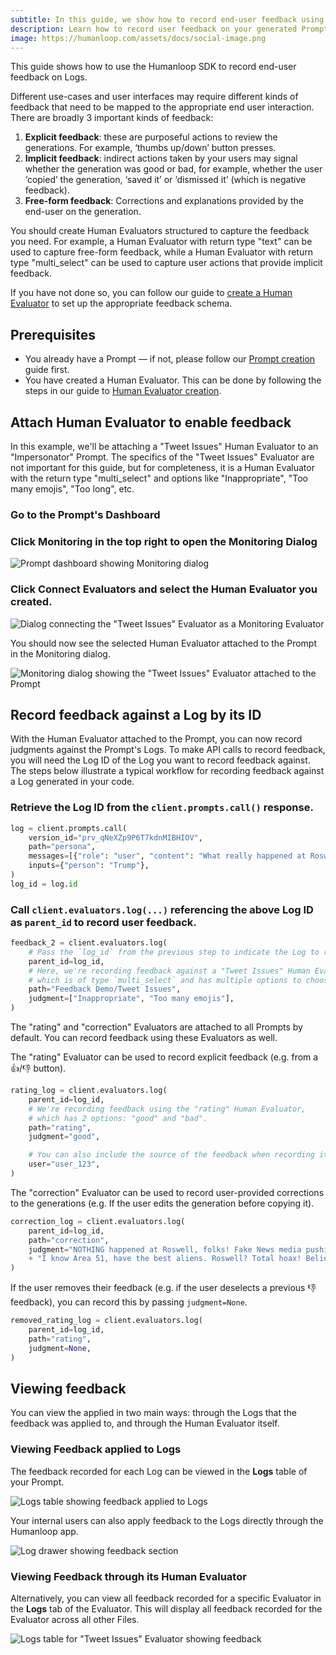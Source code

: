 ```yaml
---
subtitle: In this guide, we show how to record end-user feedback using the Humanloop Python SDK. This allows you to monitor how your generations perform with your users.
description: Learn how to record user feedback on your generated Prompt Logs using the Humanloop SDK.
image: https://humanloop.com/assets/docs/social-image.png
---
```


This guide shows how to use the Humanloop SDK to record end-user feedback on Logs.

<Note>

Different use-cases and user interfaces may require different kinds of feedback that need to be mapped to the appropriate end user interaction.
There are broadly 3 important kinds of feedback:

1. **Explicit feedback**: these are purposeful actions to review the generations. For example, ‘thumbs up/down’ button presses.
2. **Implicit feedback**: indirect actions taken by your users may signal whether the generation was good or bad, for example, whether the user ‘copied’ the generation, ‘saved it’ or ‘dismissed it’ (which is negative feedback).
3. **Free-form feedback**: Corrections and explanations provided by the end-user on the generation.

You should create Human Evaluators structured to capture the feedback you need.
For example, a Human Evaluator with return type "text" can be used to capture free-form feedback, while a Human Evaluator with return type "multi_select" can be used to capture user actions
that provide implicit feedback.

If you have not done so, you can follow our guide to [create a Human Evaluator](/docs/v5/evaluation/guides/human-evaluator) to set up the appropriate feedback schema.

</Note>

## Prerequisites

- You already have a Prompt — if not, please follow our [Prompt creation](/docs/guides/create-prompt) guide first.
- You have created a Human Evaluator. This can be done by following the steps in our guide to [Human Evaluator creation](/docs/v5/evaluation/guides/human-evaluation#creating-a-human-evaluator).

<Markdown src="../../../snippets/setup-sdk.mdx" />

## Attach Human Evaluator to enable feedback

In this example, we'll be attaching a "Tweet Issues" Human Evaluator to an "Impersonator" Prompt.
The specifics of the "Tweet Issues" Evaluator are not important for this guide, but for completeness, it is a Human Evaluator with the return type "multi_select" and options like "Inappropriate", "Too many emojis", "Too long", etc.

<Steps>

### Go to the Prompt's Dashboard

### Click **Monitoring** in the top right to open the Monitoring Dialog

![Prompt dashboard showing Monitoring dialog](../../../assets/images/impersonator-dashboard.png)

### Click **Connect Evaluators** and select the Human Evaluator you created.

![Dialog connecting the "Tweet Issues" Evaluator as a Monitoring Evaluator](../../../assets/images/impersonator-connect-monitoring-evaluator.png)

</Steps>

You should now see the selected Human Evaluator attached to the Prompt in the Monitoring dialog.

![Monitoring dialog showing the "Tweet Issues" Evaluator attached to the Prompt](../../../assets/images/impersonator-monitoring-evaluator-attached.png)

## Record feedback against a Log by its ID

With the Human Evaluator attached to the Prompt, you can now record judgments against the Prompt's Logs.
To make API calls to record feedback, you will need the Log ID of the Log you want to record feedback against.
The steps below illustrate a typical workflow for recording feedback against a Log generated in your code.

<Steps>

### Retrieve the Log ID from the `client.prompts.call()` response.

```python
log = client.prompts.call(
    version_id="prv_qNeXZp9P6T7kdnMIBHIOV",
    path="persona",
    messages=[{"role": "user", "content": "What really happened at Roswell?"}],
    inputs={"person": "Trump"},
)
log_id = log.id
```

### Call `client.evaluators.log(...)` referencing the above Log ID as `parent_id` to record user feedback.  

```python
feedback_2 = client.evaluators.log(
    # Pass the `log_id` from the previous step to indicate the Log to record feedback against
    parent_id=log_id,
    # Here, we're recording feedback against a "Tweet Issues" Human Evaluator,
    # which is of type `multi_select` and has multiple options to choose from.
    path="Feedback Demo/Tweet Issues",
    judgment=["Inappropriate", "Too many emojis"],
)

```

<Accordion title="More examples">

The "rating" and "correction" Evaluators are attached to all Prompts by default.
You can record feedback using these Evaluators as well.

The "rating" Evaluator can be used to record explicit feedback (e.g. from a 👍/👎 button).

```python
rating_log = client.evaluators.log(
    parent_id=log_id,
    # We're recording feedback using the "rating" Human Evaluator,
    # which has 2 options: "good" and "bad".
    path="rating",
    judgment="good",

    # You can also include the source of the feedback when recording it with the `user` parameter.
    user="user_123",
)
```

The "correction" Evaluator can be used to record user-provided corrections to the generations (e.g. If the user edits the generation before copying it).

```python
correction_log = client.evaluators.log(
    parent_id=log_id,
    path="correction",
    judgment="NOTHING happened at Roswell, folks! Fake News media pushing ALIEN conspiracy theories. SAD! "
    + "I know Area 51, have the best aliens. Roswell? Total hoax! Believe me. 👽🚫 #Roswell #FakeNews",
)
```

If the user removes their feedback (e.g. if the user deselects a previous 👎 feedback), you can record this by passing `judgment=None`.

```python
removed_rating_log = client.evaluators.log(
    parent_id=log_id,
    path="rating",
    judgment=None,
)
```

</Accordion>


</Steps>


## Viewing feedback

You can view the applied in two main ways: through the Logs that the feedback was applied to, and through the Human Evaluator itself.

### Viewing Feedback applied to Logs

The feedback recorded for each Log can be viewed in the **Logs** table of your Prompt.

![Logs table showing feedback applied to Logs](../../../assets/images/impersonator-logs-feedback.png)

Your internal users can also apply feedback to the Logs directly through the Humanloop app.

![Log drawer showing feedback section](../../../assets/images/impersonator-logs-drawer-feedback.png)

### Viewing Feedback through its Human Evaluator

Alternatively, you can view all feedback recorded for a specific Evaluator in the **Logs** tab of the Evaluator.
This will display all feedback recorded for the Evaluator across all other Files.

![Logs table for "Tweet Issues" Evaluator showing feedback](../../../assets/images/impersonator-tweet-issues-evaluator-logs.png)

